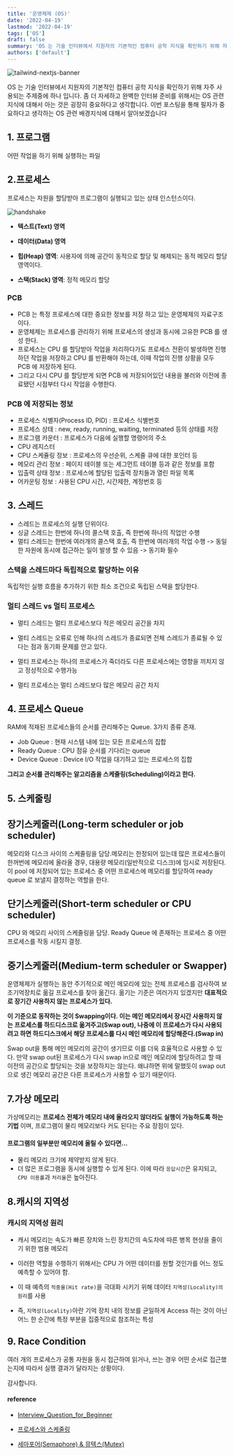 ```yaml
---
title: '운영체제 (OS)'
date: '2022-04-19'
lastmod: '2022-04-19'
tags: ['OS']
draft: false
summary: 'OS 는 기술 인터뷰에서 지원자의 기본적인 컴퓨터 공학 지식을 확인하기 위해 자주 사용되는 주제중에 하나 입니다. 좀 더 자세하고 완벽한 인터뷰 준비를 위해서는 OS 관련 지식에 대해서 아는 것은 굉장히 중요하다고 생각합니다. 이번 포스팅을 통해 필자가 중요하다고 생각하는 OS 관련 배경지식에 대해서 알아보겠습니다.'
authors: ['default']
---
```


![tailwind-nextjs-banner](/static/os-basic/cover.jpg)

OS 는 기술 인터뷰에서 지원자의 기본적인 컴퓨터 공학 지식을 확인하기 위해 자주 사용되는 주제중에 하나 입니다. 좀 더 자세하고 완벽한 인터뷰 준비를 위해서는 OS 관련 지식에 대해서 아는 것은 굉장히 중요하다고 생각합니다. 이번 포스팅을 통해 필자가 중요하다고 생각하는 OS 관련 배경지식에 대해서 알아보겠습니다

## 1. 프로그램

어떤 작업을 하기 위해 실행하는 파일

## 2.프로세스

프로세스는 자원을 할당받아 프로그램이 실행되고 있는 상태 인스턴스이다.

![handshake](/static/os-basic/process.png)

- **텍스트(Text) 영역**
- **데이터(Data) 영역**

- **힙(Heap) 영역**: 사용자에 의해 공간이 동적으로 할당 및 해제되는 동적 메모리 할당 영역이다.

- **스택(Stack) 영역**: 정적 메모리 할당

### PCB

- PCB 는 특정 프로세스에 대한 중요한 정보를 저장 하고 있는 운영체제의 자료구조이다.
- 운영체제는 프로세스를 관리하기 위해 프로세스의 생성과 동시에 고유한 PCB 를 생성 한다.
- 프로세스는 CPU 를 할당받아 작업을 처리하다가도 프로세스 전환이 발생하면 진행하던 작업을 저장하고 CPU 를 반환해야 하는데, 이때 작업의 진행 상황을 모두 PCB 에 저장하게 된다.
- 그리고 다시 CPU 를 할당받게 되면 PCB 에 저장되어있던 내용을 불러와 이전에 종료됐던 시점부터 다시 작업을 수행한다.

### **PCB 에 저장되는 정보**

- 프로세스 식별자(Process ID, PID) : 프로세스 식별번호
- 프로세스 상태 : new, ready, running, waiting, terminated 등의 상태를 저장
- 프로그램 카운터 : 프로세스가 다음에 실행할 명령어의 주소
- CPU 레지스터
- CPU 스케쥴링 정보 : 프로세스의 우선순위, 스케줄 큐에 대한 포인터 등
- 메모리 관리 정보 : 페이지 테이블 또는 세그먼트 테이블 등과 같은 정보를 포함
- 입출력 상태 정보 : 프로세스에 할당된 입출력 장치들과 열린 파일 목록
- 어카운팅 정보 : 사용된 CPU 시간, 시간제한, 계정번호 등

## 3. 스레드

- 스레드는 프로세스의 실행 단위이다.
- 싱글 스레드는 한번에 하나의 콜스택 호출, 즉 한번에 하나의 작업만 수행
- 멀티 스레드는 한번에 여러개의 콜스택 호출, 즉 한번에 여러개의 작업 수행 -> 동일한 자원에 동시에 접근하는 일이 발생 할 수 있음 -> 동기화 필수

### **스택을 스레드마다 독립적으로 할당하는 이유**

독립적인 실행 흐름을 추가하기 위한 최소 조건으로 독립된 스택을 할당한다.

### **멀티 스레드 vs 멀티 프로세스**

- 멀티 스레드는 멀티 프로세스보다 적은 메모리 공간을 차지
- 멀티 스레드는 오류로 인해 하나의 스레드가 종료되면 전체 스레드가 종료될 수 있다는 점과 동기화 문제를 안고 있다.

- 멀티 프로세스는 하나의 프로세스가 죽더라도 다른 프로세스에는 영향을 끼치지 않고 정상적으로 수행가능
- 멀티 프로세스는 멀티 스레드보다 많은 메모리 공간 차지

## 4. 프로세스 Queue

RAM에 적재된 프로세스들의 순서를 관리해주는 Queue. 3가지 종류 존재.

- Job Queue : 현재 시스템 내에 있는 모든 프로세스의 집합
- Ready Queue : CPU 점유 순서를 기다리는 queue
- Device Queue : Device I/O 작업을 대기하고 있는 프로세스의 집합

**그리고 순서를 관리해주는 알고리즘을 스케줄링(Scheduling)이라고 한다.**

## 5. 스케줄링

## **장기스케줄러(Long-term scheduler or job scheduler)**

메모리와 디스크 사이의 스케줄링을 담당.메모리는 한정되어 있는데 많은 프로세스들이 한꺼번에 메모리에 올라올 경우, 대용량 메모리(일반적으로 디스크)에 임시로 저장된다. 이 pool 에 저장되어 있는 프로세스 중 어떤 프로세스에 메모리를 할당하여 ready queue 로 보낼지 결정하는 역할을 한다.

## **단기스케줄러(Short-term scheduler or CPU scheduler)**

CPU 와 메모리 사이의 스케줄링을 담당.
Ready Queue 에 존재하는 프로세스 중 어떤 프로세스를 작동 시킬지 결정.

## **중기스케줄러(Medium-term scheduler or Swapper)**

운영체제가 실행하는 동안 주기적으로 메인 메모리에 있는 전체 프로세스를 검사하여 보조기억장치로 옮길 프로세스를 찾아 옮긴다. 옮기는 기준은 여러가지 있겠지만 **대표적으로 장기간 사용하지 않는 프로세스가 있다.**

**이 기준으로 동작하는 것이 Swapping이다. 이는 메인 메모리에서 장시간 사용하지 않는 프로세스를 하드디스크로 옮겨주고(Swap out), 나중에 이 프로세스가 다시 사용되려고 하면 하드디스크에서 해당 프로세스를 다시 메인 메모리에 할당해준다.(Swap in)**

Swap out을 통해 메인 메모리의 공간이 생기므로 이를 더욱 효율적으로 사용할 수 있다. 만약 swap out된 프로세스가 다시 swap in으로 메인 메모리에 할당하려고 할 때 이전의 공간으로 할당되는 것을 보장하지는 않는다. 왜냐하면 위에 말했듯이 swap out으로 생긴 메모리 공간은 다른 프로세스가 사용할 수 있기 때문이다.

## 7.가상 메모리

가상메모리는 **프로세스 전체가 메모리 내에 올라오지 않더라도 실행이 가능하도록 하는 기법** 이며, 프로그램이 물리 메모리보다 커도 된다는 주요 장점이 있다.

#### 프로그램의 일부분만 메모리에 올릴 수 있다면...

- 물리 메모리 크기에 제약받지 않게 된다.
- 더 많은 프로그램을 동시에 실행할 수 있게 된다. 이에 따라 `응답시간`은 유지되고, `CPU 이용률`과 `처리율`은 높아진다.

## 8.캐시의 지역성

### 캐시의 지역성 원리

- 캐시 메모리는 속도가 빠른 장치와 느린 장치간의 속도차에 따른 병목 현상을 줄이기 위한 범용 메모리
- 이러한 역할을 수행하기 위해서는 CPU 가 어떤 데이터를 원할 것인가를 어느 정도 예측할 수 있어야 함.

- 이 때 예측의 `적중율(Hit rate)`을 극대화 시키기 위해 데이터 `지역성(Locality)의 원리`를 사용
- 즉, `지역성(Locality)`아란 기억 장치 내의 정보를 균일하게 Access 하는 것이 아닌 어느 한 순간에 특정 부분을 집중적으로 참조하는 특성

## 9. Race Condition

여러 개의 프로세스가 공통 자원을 동시 접근하여 읽거나, 쓰는 경우 어떤 순서로 접근했는지에 따라서 실행 결과가 달라지는 상황이다.

감사합니다.

#### reference

- [Interview_Question_for_Beginner](https://github.com/JaeYeopHan/Interview_Question_for_Beginner/tree/master/OS#%ED%9)

- [프로세스와 스케줄링](https://velog.io/@xxhaileypark/%EC%9A%B4%EC%98%81%EC%B2%B4%EC%A0%9C-%ED%94%84%EB%A1%9C%EC%84%B8%EC%8A%A4-%EC%8A%A4%EC%BC%80%EC%A4%84%EB%A7%81)

- [세마포어(Semaphore) & 뮤텍스(Mutex)](<https://github.com/da-in/tech-interview-study/blob/main/Tech%20Interview%20Cheat%20Sheet/Operating%20System/%EC%84%B8%EB%A7%88%ED%8F%AC%EC%96%B4(Semaphore)%20%26%20%EB%AE%A4%ED%85%8D%EC%8A%A4(Mutex).md>)
